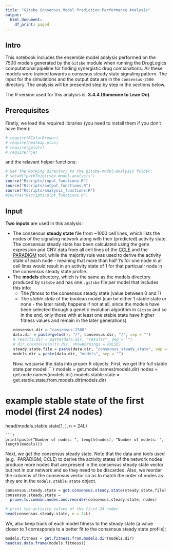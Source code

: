 ```yaml
---
title: "Gitsbe Consensus Model Prediction Performance Analysis"
output:
  html_document:
    df_print: paged
---
```


## Intro

This notebook includes the ensemble model analysis performed on the 7500 
models generated by the `Gitsbe` module when running the DrugLogics 
computational pipeline for finding synergistic drug combinations. All these 
models were trained towards a consesus steady state signaling pattern. The 
input for the simulations and the output data are in the `consensus-2500` 
directory. The analysis will be presented step by step in the sections below.

The R version used for this analysis is: **3.4.4 (Someone to Lean On)**.

## Prerequisites

Firstly, we load the required libraries (you need to install them if you don't
have them):

```r
# require(RColorBrewer)
# require(heatmap.plus)
# require(gplots)
# require(rje)
```

and the relavant helper functions:
```r
# Set the working directory to the gitsbe-model-analysis folder: 
# setwd("pathTo/gitsbe-model-analysis")
source("Rscripts/input_functions.R")
source("Rscripts/output_functions.R")
source("Rscripts/analysis_functions.R")
#source("Rscripts/plot_functions.R")
```

## Input

**Two inputs** are used in this analysis:

- The consensus **steady state** file from ~1000 cell lines, which lists the 
nodes of the signaling network along with their (predicted) activity state. The
consensus steady state has been calculated using the gene expression and CNV 
data from all cell lines of the [CCLE](https://www.sevenbridges.com/ccle/) and
the [PARADIGM](https://doi.org/10.1093/bioinformatics/btq182) tool, while the 
majority rule was used to derive the activity state of each node - meaning that 
more than half 1's for one node in all cell lines would result in an activity 
state of 1 for that particualr node in the consensus steady state profile.
- The **models** directory, which is the same as the models directory produced 
by `Gitsbe` and has one `.gitsbe` file per model that includes this info:
    - The *fitness* to the consensus steady state (value between 0 and 1)
    - The *stable state* of the boolean model (can be either 1 stable state or 
none - the later rarely happens if not at all, since the models have been 
selected through a genetic evolution algorithm in `Gitsbe` and so in the end, 
only those with at least one stable state have higher fitness values and remain 
in the later generations)
```r
consensus.dir = "consensus-2500"
data.dir = paste(getwd(), "/", consensus.dir, "/", sep = "")
# results.dir = paste(data.dir, "results", sep = "")
# dir.create(results.dir, showWarnings = FALSE)
steady.state.file = paste(data.dir, "consensus_steady_state", sep = "")
models.dir = paste(data.dir, "models", sep = "")
```
Now, we parse the data into proper R objects. First, we get the full stable 
state per model:
```r
models = get.model.names(models.dir)
nodes  = get.node.names(models.dir)
models.stable.state = get.stable.state.from.models.dir(models.dir)

# example stable state of the first model (first 24 nodes)
head(models.stable.state[1, ], n = 24L)
```
```r
print(paste("Number of nodes: ", length(nodes), "Number of models: ", length(models)))
```
Next, we get the consensus steady state. Note that the data and tools used (e.g. 
PARADIGM, CCLE) to derive the activity states of the network nodes produce more 
nodes that are present in the consensus steady state vector but not in our 
network and so they need to be discarded. Also, we reorder the columns of the 
consensus vector so as to match the order of nodes as they are in the 
`models.stable.state` object.
```r
consensus.steady.state = get.consensus.steady.state(steady.state.file)
consensus.steady.state = 
  prune.to.common.nodes.and.reorder(consensus.steady.state, nodes)

# print the activity values of the first 24 nodes
head(consensus.steady.state, n = 24L)
```
We, also keep track of each model fitness to the steady state (a value closer 
to 1 corresponds to a better fit to the consensus steady state profile):
```r
models.fitness = get.fitness.from.models.dir(models.dir)
head(as.data.frame(models.fitness))
```




